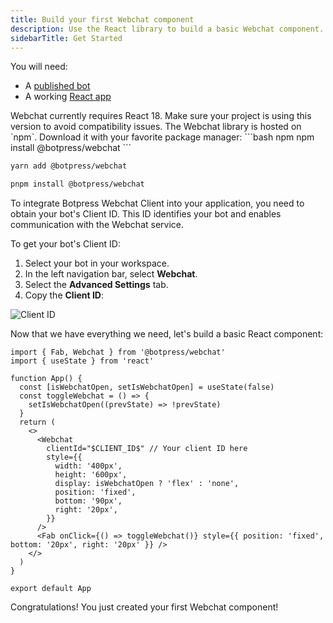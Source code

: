 ```yaml
---
title: Build your first Webchat component
description: Use the React library to build a basic Webchat component.
sidebarTitle: Get Started
---
```



<Info>
  You will need:

  - A [published bot](/learn/get-started/quick-start)
  - A working [React app](https://react.dev/learn/installation)
</Info>

<Note>
  Webchat currently requires React 18. Make sure your project is using this version to avoid compatibility
  issues.
</Note>

<Steps titleSize='h2'>
  <Step title="Install the NPM package">
The Webchat library is hosted on `npm`. Download it with your favorite package manager:

  <CodeGroup>
  ```bash npm
  npm install @botpress/webchat
  ```

```bash yarn
yarn add @botpress/webchat
```

```bash pnpm
pnpm install @botpress/webchat
```

  </CodeGroup>
</Step>

<Step title="Obtain your Client ID">
To integrate Botpress Webchat Client into your application, you need to obtain your bot's Client ID.
This ID identifies your bot and enables communication with the Webchat service.

To get your bot's Client ID:

1. Select your bot in your workspace.
2. In the left navigation bar, select **Webchat**.
3. Select the **Advanced Settings** tab.
4. Copy the **Client ID**:

  ![Client ID](./assets/webchat-components_getting-started.png)
  </Step>

<Step title="Build your component">

Now that we have everything we need, let's build a basic React component:

```tsx App.tsx [expandable]
import { Fab, Webchat } from '@botpress/webchat'
import { useState } from 'react'

function App() {
  const [isWebchatOpen, setIsWebchatOpen] = useState(false)
  const toggleWebchat = () => {
    setIsWebchatOpen((prevState) => !prevState)
  }
  return (
    <>
      <Webchat
        clientId="$CLIENT_ID$" // Your client ID here
        style={{
          width: '400px',
          height: '600px',
          display: isWebchatOpen ? 'flex' : 'none',
          position: 'fixed',
          bottom: '90px',
          right: '20px',
        }}
      />
      <Fab onClick={() => toggleWebchat()} style={{ position: 'fixed', bottom: '20px', right: '20px' }} />
    </>
  )
}

export default App
```
  </Step>
</Steps>

<Check>
  Congratulations! You just created your first Webchat component!
</Check>